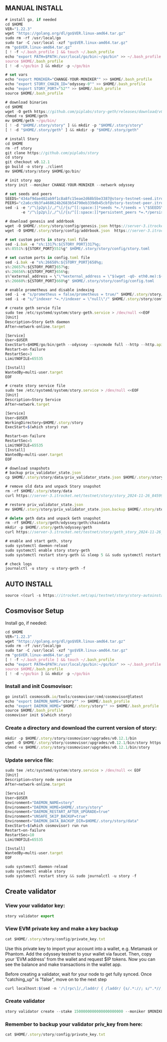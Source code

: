 ## MANUAL INSTALL

```js filename="Manual install"
# install go, if needed
cd $HOME
VER="1.22.3"
wget "https://golang.org/dl/go$VER.linux-amd64.tar.gz"
sudo rm -rf /usr/local/go
sudo tar -C /usr/local -xzf "go$VER.linux-amd64.tar.gz"
rm "go$VER.linux-amd64.tar.gz"
[ ! -f ~/.bash_profile ] && touch ~/.bash_profile
echo "export PATH=$PATH:/usr/local/go/bin:~/go/bin" >> ~/.bash_profile
source $HOME/.bash_profile
[ ! -d ~/go/bin ] && mkdir -p ~/go/bin

# set vars
echo "export MONIKER="CHANGE-YOUR-MONIKER"" >> $HOME/.bash_profile
echo "export STORY_CHAIN_ID="odyssey-0"" >> $HOME/.bash_profile
echo "export STORY_PORT="52"" >> $HOME/.bash_profile
source $HOME/.bash_profile

# download binaries
cd $HOME
wget -O geth https://github.com/piplabs/story-geth/releases/download/v0.10.1/geth-linux-amd64
chmod +x $HOME/geth
mv $HOME/geth ~/go/bin/
[ ! -d "$HOME/.story/story" ] && mkdir -p "$HOME/.story/story"
[ ! -d "$HOME/.story/geth" ] && mkdir -p "$HOME/.story/geth"

# install Story
cd $HOME
rm -rf story
git clone https://github.com/piplabs/story
cd story
git checkout v0.12.1
go build -o story ./client 
mv $HOME/story/story $HOME/go/bin/

# init story app
story init --moniker CHANGE-YOUR-MONIKER --network odyssey

# set seeds and peers
SEEDS="434af9dae402ab9f1c8a8fc15eae2d68b5be3387@story-testnet-seed.itrocket.net:29656"
PEERS="c2a6cc9b3fa468624b2683b54790eb339db45cbf@story-testnet-peer.itrocket.net:26656,6a1b35d7c8deae3f6b0588855300af1dfa8ebd17@49.12.172.31:13656,a8a2e0e0d5875741419a8c5a73b41ba265e1e895@37.27.69.177:26656,c946e71d9fe86548e1ea38c9a1affef683d5ff2c@158.220.119.126:26656,34400e930af9ff63a0c2c2d1b036a8763e7c92e1@158.220.126.24:52656,6a440ef7b9c9c06195ff5aaf1ba69c645805ba21@94.141.100.215:26656,388c9bcfc2a8320f79e887037e36cecabd7ed7d2@94.141.160.176:26656,2fb7d62902b9aeb9615eebc980d750f9e11ac872@64.130.55.48:26656,046909534c2849ff8dccc15ee43ee63d2c60b21c@54.190.123.194:26656,eddcbbcce52cb6725a82aff1fa6de66e991fdeca@38.242.128.250:52656,619e90e21e52861996db76b72021a53b473d13ec@37.60.234.203:656,54a2735f0a96a3a6eec089652c1aa8f899d5769a@195.7.5.165:26656,16e5119da2cd37c561b65f645a202755518f8a6a@88.198.27.51:52656,09cfb3ee84963e8d745f44ad02bace04936f4a1e@37.60.235.59:656,c2584a9a1c75e5c0f3c46a08ee58c5dab169a212@62.169.27.220:26656,f6cd197a9de997405eadd27e85f266bcd24c2921@78.159.116.3:38656,87783003e27b0143ee3014febceafbf35808e647@167.235.13.19:30656,edc6a5d8b3beb495f5043a97928e0e98b605edaa@62.169.26.150:26656,b8e19cff36a588977a55f993132f5a2d304ae3bf@212.47.65.52:26656,cd013a9968c766ae911406171fa5e1378a976dcc@185.250.36.146:26656,d9669dafd21c552e06c82780803f72cdfae22193@158.220.120.148:26656,396710d357b98220bc5f9c4d11c56392db631c30@161.97.174.80:21656,13c8b01ac0a0794a5ffbc691b6c6e51644570964@212.47.70.111:26656,8903b32fe2a4eeb41c4e74c715cc1760e39adb9f@37.60.229.77:656,979c7af4049e4bfb592734afb55050ba039cbaa7@141.95.97.1:26656,e96d4dfe2871aa44a5d97bca9ac585ad16647503@185.255.131.5:52656,d39a6b6b4e6ca9bd8b49cf4567bf89fafe1218c3@100.42.183.151:656,2ce121e013716e32734a758bbcc3b0dde7c7c433@84.46.246.136:26656,75ac7b193e93e928d6c83c273397517cb60603c0@3.142.16.95:26656,743e187c0fe5e44a25290ec0750d7ece1017b82d@194.163.177.149:22656"
sed -i -e "/^\[p2p\]/,/^\[/{s/^[[:space:]]*seeds *=.*/seeds = \"$SEEDS\"/}" \
       -e "/^\[p2p\]/,/^\[/{s/^[[:space:]]*persistent_peers *=.*/persistent_peers = \"$PEERS\"/}" $HOME/.story/story/config/config.toml

# download genesis and addrbook
wget -O $HOME/.story/story/config/genesis.json https://server-3.itrocket.net/testnet/story/genesis.json
wget -O $HOME/.story/story/config/addrbook.json  https://server-3.itrocket.net/testnet/story/addrbook.json

# set custom ports in story.toml file
sed -i.bak -e "s%:1317%:${STORY_PORT}317%g;
s%:8551%:${STORY_PORT}551%g" $HOME/.story/story/config/story.toml

# set custom ports in config.toml file
sed -i.bak -e "s%:26658%:${STORY_PORT}658%g;
s%:26657%:${STORY_PORT}657%g;
s%:26656%:${STORY_PORT}656%g;
s%^external_address = \"\"%external_address = \"$(wget -qO- eth0.me):${STORY_PORT}656\"%;
s%:26660%:${STORY_PORT}660%g" $HOME/.story/story/config/config.toml

# enable prometheus and disable indexing
sed -i -e "s/prometheus = false/prometheus = true/" $HOME/.story/story/config/config.toml
sed -i -e "s/^indexer *=.*/indexer = \"null\"/" $HOME/.story/story/config/config.toml

# create geth servie file
sudo tee /etc/systemd/system/story-geth.service > /dev/null <<EOF
[Unit]
Description=Story Geth daemon
After=network-online.target

[Service]
User=$USER
ExecStart=$HOME/go/bin/geth --odyssey --syncmode full --http --http.api eth,net,web3,engine --http.vhosts '*' --http.addr 0.0.0.0 --http.port ${STORY_PORT}545 --authrpc.port ${STORY_PORT}551 --ws --ws.api eth,web3,net,txpool --ws.addr 0.0.0.0 --ws.port ${STORY_PORT}546
Restart=on-failure
RestartSec=3
LimitNOFILE=65535

[Install]
WantedBy=multi-user.target
EOF

# create story service file
sudo tee /etc/systemd/system/story.service > /dev/null <<EOF
[Unit]
Description=Story Service
After=network.target

[Service]
User=$USER
WorkingDirectory=$HOME/.story/story
ExecStart=$(which story) run

Restart=on-failure
RestartSec=5
LimitNOFILE=65535
[Install]
WantedBy=multi-user.target
EOF

# download snapshots
# backup priv_validator_state.json
cp $HOME/.story/story/data/priv_validator_state.json $HOME/.story/story/priv_validator_state.json.backup

# remove old data and unpack Story snapshot
rm -rf $HOME/.story/story/data
curl https://server-3.itrocket.net/testnet/story/story_2024-11-26_845991_snap.tar.lz4 | lz4 -dc - | tar -xf - -C $HOME/.story/story

# restore priv_validator_state.json
mv $HOME/.story/story/priv_validator_state.json.backup $HOME/.story/story/data/priv_validator_state.json

# delete geth data and unpack Geth snapshot
rm -rf $HOME/.story/geth/odyssey/geth/chaindata
mkdir -p $HOME/.story/geth/odyssey/geth
curl https://server-3.itrocket.net/testnet/story/geth_story_2024-11-26_845991_snap.tar.lz4 | lz4 -dc - | tar -xf - -C $HOME/.story/geth/odyssey/geth

# enable and start geth, story
sudo systemctl daemon-reload
sudo systemctl enable story story-geth
sudo systemctl restart story-geth && sleep 5 && sudo systemctl restart story

# check logs
journalctl -u story -u story-geth -f
```


## AUTO INSTALL

```js filename="AUTO INSTALL"
source <(curl -s https://itrocket.net/api/testnet/story/story-autoinstall/)
```

## Cosmovisor Setup

Install go, if needed:
```js filename="Install go"
cd $HOME
VER="1.22.3"
wget "https://golang.org/dl/go$VER.linux-amd64.tar.gz"
sudo rm -rf /usr/local/go
sudo tar -C /usr/local -xzf "go$VER.linux-amd64.tar.gz"
rm "go$VER.linux-amd64.tar.gz"
[ ! -f ~/.bash_profile ] && touch ~/.bash_profile
echo "export PATH=$PATH:/usr/local/go/bin:~/go/bin" >> ~/.bash_profile
source $HOME/.bash_profile
[ ! -d ~/go/bin ] && mkdir -p ~/go/bin
```

### Install and init Cosmovisor:
```js filename="Install and init Cosmovisor"
go install cosmossdk.io/tools/cosmovisor/cmd/cosmovisor@latest
echo "export DAEMON_NAME="story"" >> $HOME/.bash_profile
echo "export DAEMON_HOME="$HOME/.story/story"" >> $HOME/.bash_profile
source $HOME/.bash_profile
cosmovisor init $(which story)
```

### Create a directory and download the current version of story:

```js filename="Create a directory and download the current version of story"
mkdir -p $HOME/.story/story/cosmovisor/upgrades/v0.12.1/bin
wget -O $HOME/.story/story/cosmovisor/upgrades/v0.12.1/bin/story https://github.com/piplabs/story/releases/download/v0.12.1/story-linux-amd64
chmod +x $HOME/.story/story/cosmovisor/upgrades/v0.12.1/bin/story
```
### Update service file:
```js filename="Update service file"
sudo tee /etc/systemd/system/story.service > /dev/null << EOF
[Unit]
Description=story node service
After=network-online.target

[Service]
User=$USER
Environment="DAEMON_NAME=story"
Environment="DAEMON_HOME=$HOME/.story/story"
Environment="DAEMON_RESTART_AFTER_UPGRADE=true"
Environment="UNSAFE_SKIP_BACKUP=true"
Environment="DAEMON_DATA_BACKUP_DIR=$HOME/.story/story/data"
ExecStart=$(which cosmovisor) run run
Restart=on-failure
RestartSec=10
LimitNOFILE=65535

[Install]
WantedBy=multi-user.target
EOF
```
```js filename="Enable and start Story using Cosmovisor:"
sudo systemctl daemon-reload
sudo systemctl enable story
sudo systemctl restart story && sudo journalctl -u story -f
```

## Create validator

### View your validator key:
```js filename="View your validator key"
story validator export
```

### View EVM private key and make a key backup
```js filename="key backup"
cat $HOME/.story/story/config/private_key.txt
```
Use this private key to import your account into a wallet, e.g. Metamask or Phantom. Add the odyssey testnet to your wallet via faucet. Then, copy your 'EVM address' from the wallet and request $IP tokens. Now you can see the balance and make transactions in the wallet app.

Before creating a validator, wait for your node to get fully synced. Once "catching_up" is "false", move on to the next step


```js filename="Check sync"
curl localhost:$(sed -n '/\[rpc\]/,/laddr/ { /laddr/ {s/.*://; s/".*//; p} }' $HOME/.story/story/config/config.toml)/status | jq
```
### Create validator
```js filename="Create validator"
story validator create --stake 1500000000000000000000 --moniker $MONIKER --chain-id 1516 --private-key $(cat $HOME/.story/story/config/private_key.txt | grep "PRIVATE_KEY" | awk -F'=' '{print $2}')
```
### Remember to backup your validator priv_key from here:
```js filename="backup your validator priv_key"
cat $HOME/.story/story/config/private_key.txt
```